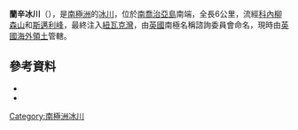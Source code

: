 {{coord|54|20|S|36|56|W|source:GNIS|display=title}}

'''蘭辛冰川'''（{{lang-en|Lancing Glacier}}），是[[南極洲|南極洲]]的[[冰川|冰川]]，位於[[南喬治亞島|南喬治亞島]]南端，全長6公里，流經[[科內柳森山|科內柳森山]]和[[斯邁利峰|斯邁利峰]]，最終注入[[紐瓦克灣|紐瓦克灣]]，由[[英國|英國]]南極名稱諮詢委員會命名，現時由[[英國海外領土|英國海外領土]]管轄。

==參考資料==
*{{cite gnis | type = antarid | id = 8435| name = Lancing Glacier | accessdate = 2013-05-28}}
*{{usgs-gazetteer|id=8435}}

{{Antarctica-geo-stub}}
[[Category:南極洲冰川|Category:南極洲冰川]]